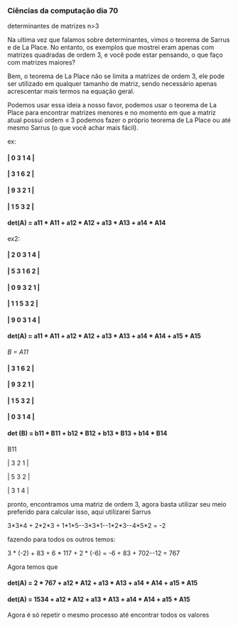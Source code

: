 




### Ciências da computação dia 70

determinantes de matrizes n\>3

Na ultima vez que falamos sobre determinantes, vimos o teorema de Sarrus
e de La Place. No entanto, os exemplos que mostrei eram apenas com
matrizes quadradas de ordem 3, e você pode estar pensando, o que faço
com matrizes maiores?

Bem, o teorema de La Place não se limita a matrizes de ordem 3, ele pode
ser utilizado em qualquer tamanho de matriz, sendo necessário apenas
acrescentar mais termos na equação geral.

Podemos usar essa ideia a nosso favor, podemos usar o teorema de La
Place para encontrar matrizes menores e no momento em que a matriz atual
possui ordem ≤ 3 podemos fazer o próprio teorema de La Place ou até
mesmo Sarrus (o que você achar mais fácil).

ex:

#### \| 0 3 1 4 \|

#### \| 3 1 6 2 \|

#### \| 9 3 2 1 \|

#### \| 1 5 3 2 \|

#### det(A) = a11 \* A11 + a12 \* A12 + a13 \* A13 + a14 \* A14

ex2:

#### \| 2 0 3 1 4 \|

#### \| 5 3 1 6 2 \|

#### \| 0 9 3 2 1 \|

#### \| 1 1 5 3 2 \|

#### \| 9 0 3 1 4 \|

#### det(A) = a11 \* A11 + a12 \* A12 + a13 \* A13 + a14 \* A14 + a15 \* A15

*B = A11*

#### \| 3 1 6 2 \|

#### \| 9 3 2 1 \|

#### \| 1 5 3 2 \|

#### \| 0 3 1 4 \|

#### det (B) = b11 \* B11 + b12 \* B12 + b13 \* B13 + b14 \* B14

B11

\| 3 2 1 \|

\| 5 3 2 \|

\| 3 1 4 \|

pronto, encontramos uma matriz de ordem 3, agora basta utilizar seu meio
preferido para calcular isso, aqui utilizarei Sarrus

3\*3\*4 + 2\*2\*3 + 1\*1\*5--3\*3\*1--1\*2\*3--4\*5\*2 = -2

fazendo para todos os outros temos:

3 \* (-2) + 83 + 6 \* 117 + 2 \* (-6) = -6 + 83 + 702--12 = 767

Agora temos que

#### det(A) = 2 \* 767 + a12 \* A12 + a13 \* A13 + a14 \* A14 + a15 \* A15

#### det(A) = 1534 + a12 \* A12 + a13 \* A13 + a14 \* A14 + a15 \* A15

Agora é só repetir o mesmo processo até encontrar todos os valores


